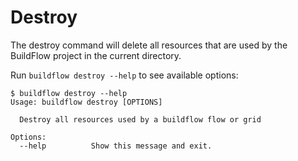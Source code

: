 # Destroy

The destroy command will delete all resources that are used by the BuildFlow project in the current directory.

Run `buildflow destroy --help` to see available options:


```
$ buildflow destroy --help
Usage: buildflow destroy [OPTIONS]

  Destroy all resources used by a buildflow flow or grid

Options:
  --help          Show this message and exit.
```